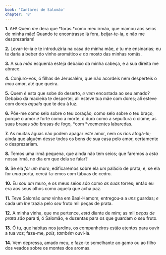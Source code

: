 ```yaml
---
book: 'Cantares de Salomão'
chapter: '8'
---
```


**1.** AH! Quem *me* dera que *foras *como meu irmão, que mamou aos seios de minha mãe! Quando te encontrasse lá fora, beijar-te-ia, e não me desprezariam!

**2.** Levar-te-ia e te introduziria na casa de minha mãe, *e* tu me ensinarias; eu te daria a beber do vinho aromático *e* do mosto das minhas romãs.

**3.** A sua *mão* esquerda esteja debaixo da minha cabeça, e a sua direita me abrace.

**4.** Conjuro-vos, ó filhas de Jerusalém, que não acordeis nem desperteis o *meu* amor, até que queira.

**5.** Quem *é* esta que sobe do deserto, *e vem* encostada ao seu amado? Debaixo da macieira te despertei, ali esteve tua mãe com dores; ali esteve com dores *aquela* que te deu à luz.

**6.** Põe-me como selo sobre o teu coração, como selo sobre o teu braço, porque o amor *é* forte como a morte, *e* duro como a sepultura o ciúme; as suas brasas *são* brasas de fogo, *com *veementes labaredas.

**7.** As muitas águas não podem apagar *este* amor, nem os rios afogá-lo; ainda que alguém desse todos os bens de sua casa pelo amor, certamente o desprezariam.

**8.** Temos uma irmã pequena, que ainda não tem seios; que faremos a *esta* nossa irmã, no dia em que dela se falar?

**9.** Se ela *for um* muro, edificaremos sobre ela *um* palácio de prata; e, se ela for *uma* porta, cercá-la-emos com tábuas de cedro.

**10.** Eu *sou um* muro, e os meus seios *são* como *as suas* torres; então eu era aos seus olhos como aquela que acha paz.

**11.** Teve Salomão *uma* vinha em Baal-Hamom; entregou-a a *uns* guardas; *e* cada um *lhe* trazia pelo *seu* fruto mil peças de prata.

**12.** A minha vinha, que me pertence, *está* diante de mim; as mil *peças de prata são* para ti, ó Salomão, e duzentas para os que guardam o *seu* fruto.

**13.** Ó tu, que habitas nos jardins, os companheiros estão atentos para ouvir a tua voz; faze-me, *pois, também* ouvi-la.

**14.** Vem depressa, amado meu, e faze-te semelhante ao gamo ou ao filho dos veados sobre os montes dos aromas.